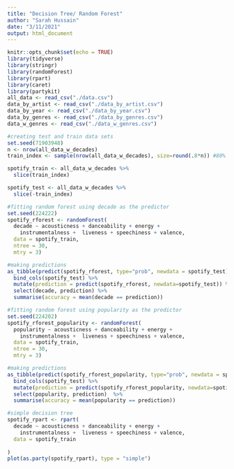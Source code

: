 ```yaml
---
title: "Decision Tree/ Random Forest"
author: "Sarah Hussain"
date: "3/11/2021"
output: html_document
---
```


```r
knitr::opts_chunk$set(echo = TRUE)
library(tidyverse)
library(stringr)
library(randomForest)
library(rpart)
library(caret)
library(partykit)
all_data <- read_csv("./data.csv")
data_by_artist <- read_csv("./data_by_artist.csv")
data_by_year <- read_csv("./data_by_year.csv")
data_by_genres <- read_csv("./data_by_genres.csv")
data_w_genres <- read_csv("./data_w_genres.csv")
```

```r
#creating test and train data sets 
set.seed(71903948)
n <- nrow(all_data_w_decades)
train_index <- sample(nrow(all_data_w_decades), size=round(.8*n)) #80% training

spotify_train <- all_data_w_decades %>%
  slice(train_index)

spotify_test <- all_data_w_decades %>%
  slice(-train_index)
```

```r
#fitting random forest using decade as the predictor
set.seed(224222)
spotify_rforest <- randomForest(
  decade ~ acousticness + danceability + energy + 
    instrumentalness +  liveness + speechiness + valence, 
  data = spotify_train, 
  ntree = 30, 
  mtry = 3)

#making predictions
as_tibble(predict(spotify_rforest, type="prob", newdata = spotify_test)) %>% 
  bind_cols(spotify_test) %>%
  mutate(prediction = predict(spotify_rforest, newdata=spotify_test)) %>%
  select(decade, prediction) %>%
  summarise(accuracy = mean(decade == prediction))

```

```r
#fitting random forest using popularity as the predictor
set.seed(224202)
spotify_rforest_popularity <- randomForest(
  popularity ~ acousticness + danceability + energy + 
    instrumentalness +  liveness + speechiness + valence, 
  data = spotify_train, 
  ntree = 30, 
  mtry = 3)

#making predictions
as_tibble(predict(spotify_rforest_popularity, type="prob", newdata = spotify_test)) %>% 
  bind_cols(spotify_test) %>%
  mutate(prediction = predict(spotify_rforest_popularity, newdata=spotify_test)) %>%
  select(popularity, prediction)  %>%
  summarise(accuracy = mean(popularity == prediction))
```

```r
#simple decision tree
spotify_rpart <- rpart(
  decade ~ acousticness + danceability + energy + 
    instrumentalness +  liveness + speechiness + valence, 
  data = spotify_train
  
)
plot(as.party(spotify_rpart), type = "simple")
```

